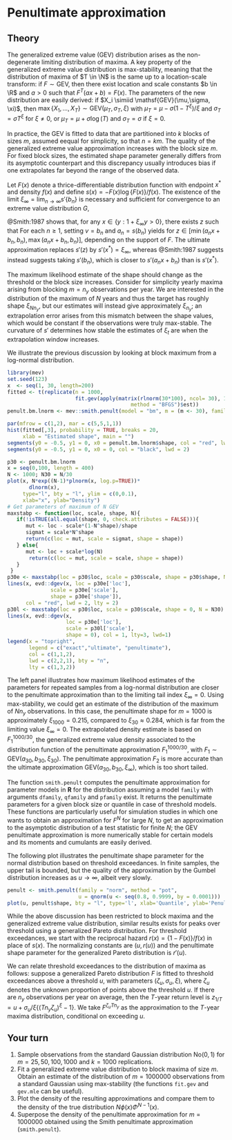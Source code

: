 # Penultimate approximation

## Theory 

The generalized extreme value (GEV) distribution arises as the non-degenerate limiting distribution of maxima. A key property of the generalized extreme value distribution is max-stability, meaning that the distribution of maxima of $T \in \N$ is the same up to a location-scale transform: if $F \sim \mathsf{GEV}$, then there exist location and scale constants $b \in \R$ and $a>0$ such that $F^T(ax+b) = F(x)$. The parameters of the new distribution are easily derived: if $X_i \simiid \mathsf{GEV}(\mu,\sigma, \xi)$, then $\max\{X_1, \ldots, X_T\}  \sim \mathsf{GEV}(\mu_T, \sigma_T, \xi)$ with $\mu_T = \mu - \sigma(1-T^\xi)/\xi$ and $\sigma_T = \sigma T^\xi$ for $\xi \neq 0$, or $\mu_T = \mu +\sigma \log(T)$ and $\sigma_T = \sigma$ if $\xi=0$.


In practice, the GEV is fitted to data that are partitioned into $k$ blocks of sizes $m$, assumed eequal for simplicity, so that $n = km$. The quality of the generalized extreme value approximation increases with the block size $m$. For fixed block sizes, the estimated shape parameter generally differs from its asymptotic counterpart and this discrepancy usually introduces bias if one extrapolates far beyond the range of the observed data.

Let $F(x)$ denote a thrice-differentiable distribution function with endpoint $x^*$ and density $f(x)$ and define $s(x)=-F(x)\log\{F(x)\}/f(x)$. The existence of the limit $\xi_{\infty} =  \lim_{n \to \infty} s'\{b_n\}$ is necessary and sufficient for convergence to an extreme value distribution $G$,
\begin{align*}
 \lim_{n \to \infty} F^n(a_nx+b_n) = \exp\left\{-(1+\xi_\infty x)^{-1/\xi_\infty}\right\}=G(x).
\end{align*}

@Smith:1987 shows that, for any $x \in \{y:1+\xi_\infty y >0\}$, there exists $z$ such that 
\begin{align*}
   \frac{-\log[F\{v+xs(v)\}]}{-\log\{F(v)\}} = \left\{1+xs'(z)\right\}^{-1/s'(z)}, \qquad v < z < v+xs(v).
\end{align*}
For each $n \geq 1$, setting $v=b_n$ and $a_n=s(b_n)$ yields 
\begin{align*}
   F^n(a_nx+b_n)=\exp\left[-\left\{1+s'(z)x\right\}^{-1/s'(z)}\right] + \bigO(n^{-1})
\end{align*}
for $z \in [\min(a_nx+b_n, b_n), \max(a_nx+b_n, b_n)]$, depending on the support of $F$. The ultimate approximation replaces $s'(z)$ by $s'(x^*)=\xi_{\infty}$, whereas @Smith:1987 suggests instead suggests taking $s'(b_n)$, which is closer to  $s'(a_nx+b_n)$ than is $s'(x^*)$. 

The maximum likelihood estimate of the shape should change as the threshold or the block size increases. Consider for simplicity yearly maxima arising from blocking $m=n_y$ observations per year. We are interested in the distribution of the maximum of $N$ years and thus the target has roughly shape $\xi_{Nn_y}$, but our estimates will instead give approximately $\xi_{n_y}$; an extrapolation error arises from this mismatch between the shape values, which would be constant if the observations were truly max-stable. The curvature of $s'$ determines how stable the estimates of $\xi_t$ are when the extrapolation window increases.  


We illustrate the previous discussion  by looking at block maximum from a log-normal distribution.

```r
library(mev)
set.seed(123)
x  <- seq(1, 30, length=200)
fitted <- t(replicate(n = 1000, 
                      fit.gev(apply(matrix(rlnorm(30*100), ncol= 30), 1, max),
                                        method = "BFGS")$est))
penult.bm.lnorm <- mev::smith.penult(model = "bm", m = (m <- 30), family = "lnorm")

par(mfrow = c(1,2), mar = c(5,5,1,1))
hist(fitted[,3], probability = TRUE, breaks = 20, 
     xlab = "Estimated shape", main = "")
segments(y0 = -0.5, y1 = 0, x0 = penult.bm.lnorm$shape, col = "red", lwd = 2)
segments(y0 = -0.5, y1 = 0, x0 = 0, col = "black", lwd = 2)

p30 <- penult.bm.lnorm
x = seq(0,100, length = 400)
N <- 1000; N30 = N/30
plot(x, N*exp((N-1)*plnorm(x, log.p=TRUE))*
       dlnorm(x), 
     type="l", bty = "l", ylim = c(0,0.1),
     xlab="x", ylab="Density")
# Get parameters of maximum of N GEV
maxstabp <- function(loc, scale, shape, N){
   if(!isTRUE(all.equal(shape, 0, check.attributes = FALSE))){
      mut <- loc - scale*(1-N^shape)/shape
      sigmat = scale*N^shape
      return(c(loc = mut, scale = sigmat, shape = shape))
   } else{
      mut <- loc + scale*log(N)
       return(c(loc = mut, scale = scale, shape = shape))
   }
 }
p30e <- maxstabp(loc = p30$loc, scale = p30$scale, shape = p30$shape, N = N30)
lines(x, evd::dgev(x, loc = p30e['loc'],
              scale = p30e['scale'], 
              shape = p30e['shape']), 
      col = "red", lwd = 2, lty = 2)
p30l <- maxstabp(loc = p30$loc, scale = p30$scale, shape = 0, N = N30)
lines(x, evd::dgev(x, 
                   loc = p30e['loc'], 
                   scale = p30l['scale'], 
                   shape = 0), col = 1, lty=3, lwd=1)
legend(x = "topright", 
       legend = c("exact","ultimate", "penultimate"), 
       col = c(1,1,2), 
       lwd = c(2,2,1), bty = "n", 
       lty = c(1,3,2))
```

The left panel illustrates how maximum likelihood estimates of the parameters for repeated samples from a log-normal distribution are closer to the penultimate approximation than to the limiting tail index $\xi_{\infty}=0$. Using max-stability, we could get an estimate of the distribution of the maximum of $Nn_y$ observations. In this case, the penultimate shape for $m=1000$ is approximately $\xi_{1000}=0.215$, compared to $\xi_{30} \approx 0.284$, which is far from the limiting value $\xi_{\infty}=0$.  The extrapolated density estimate is based on $F_1^{1000/30}$, the generalized extreme value density associated to the distribution function of the penultimate approximation $F_1^{1000/30}$, with $F_1 \sim\mathsf{GEV}(a_{30}, b_{30}, \xi_{30})$. The penultimate approximation $F_2$ is more accurate than the ultimate approximation $\mathsf{GEV}(a_{30}, b_{30}, \xi_\infty)$, which is too short tailed. 

The function `smith.penult` computes the penultimate approximation for parameter models in **R** for the distribution assuming a model `family` with arguments `dfamily`, `qfamily` and `pfamily` exist. It returns the penultimate parameters for a given block size or quantile in case of threshold models. These functions are particularly useful for simulation studies in which one wants to obtain an approximation for $F^N$ for large $N$, to get an approximation to the asymptotic distribution of a test statistic for finite $N$; the $\mathsf{GEV}$ penultimate approximation is more numerically stable for certain models and its moments and cumulants are easily derived.

The following plot illustrates the penultimate shape parameter for the normal distribution based on threshold exceedances. In finite samples, the upper tail is bounded, but the quality of the approximation by the Gumbel distribution increases as $u \to \infty$, albeit very slowly.

```r
penult <- smith.penult(family = "norm", method = "pot", 
                       u = qnorm(u <- seq(0.8, 0.9999, by = 0.0001))) 
plot(u, penult$shape, bty = "l", type='l', xlab='Quantile', ylab='Penultimate shape')
```

While the above discussion has been restricted to block maxima and the generalized extreme value distribution, similar results exists for peaks over threshold using a generalized Pareto distribution. 
For threshold exceedances, we start with the reciprocal hazard $r(x) = \{1-F(x)\}/f(x)$ in place of $s(x)$. The normalizing constants are $(u, r(u))$ and the penultimate shape parameter for the generalized Pareto distribution is $r'(u)$.

We can relate threshold exceedances to the distribution of maxima as follows: suppose a generalized Pareto distribution $F$ is fitted to threshold exceedances above a threshold $u$, with parameters $(\zeta_u, \sigma_u, \xi)$, where $\zeta_u$ denotes the unknown  proportion of points above the threshold $u$.  If there are $n_y$ observations per year on average, then the $T$-year return level is $z_{1/T}=u+\sigma_u/\xi\{(Tn_y\zeta_u)^\xi-1\}$. We take $F^{\zeta_uTn_y}$ as the approximation to the $T$-year maxima distribution, conditional on exceeding $u$.

## Your turn

1. Sample observations from the standard Gaussian distribution $\mathsf{No}(0,1)$ for $m = 25, 50, 100, 1000$ and $k=1000$ replications.
2. Fit a generalized extreme value distribution to block maxima of size $m$. Obtain an estimate of the distribution of $m = 1000000$ observations from a standard Gaussian using max-stability (the functions `fit.gev` and `gev.mle` can be useful).
3. Plot the density of the resulting approximations and compare them to the density of the true distribution $N\phi(x)\Phi^{N-1}(x)$. 
4. Superpose the density of the penultimate approximation for $m = 1000000$ obtained using the Smith penultimate approximation (`smith.penult`).
